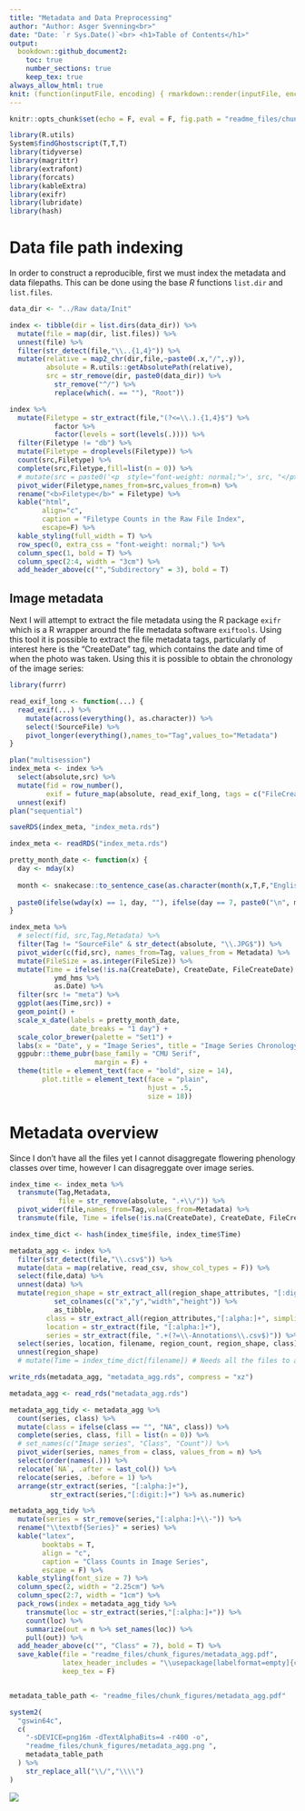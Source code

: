 ```yaml
---
title: "Metadata and Data Preprocessing"
author: "Author: Asger Svenning<br>"
date: "Date: `r Sys.Date()`<br> <h1>Table of Contents</h1>"
output: 
  bookdown::github_document2:
    toc: true
    number_sections: true
    keep_tex: true
always_allow_html: true
knit: (function(inputFile, encoding) { rmarkdown::render(inputFile, encoding = encoding, output_file = file.path(dirname(inputFile), 'README.md')) })
---
```


```r
knitr::opts_chunk$set(echo = F, eval = F, fig.path = "readme_files/chunk_figures/", base.name = getwd())

library(R.utils)
System$findGhostscript(T,T,T)
library(tidyverse)
library(magrittr)
library(extrafont)
library(forcats)
library(kableExtra)
library(exifr)
library(lubridate)
library(hash)
```

\newpage

# Data file path indexing

In order to construct a reproducible, first we must index the metadata and data filepaths. This can be done using the base *R* functions `list.dir` and `list.files`.

```r
data_dir <- "../Raw data/Init"

index <- tibble(dir = list.dirs(data_dir)) %>% 
  mutate(file = map(dir, list.files)) %>% 
  unnest(file) %>% 
  filter(str_detect(file,"\\..{1,4}")) %>% 
  mutate(relative = map2_chr(dir,file,~paste0(.x,"/",.y)),
         absolute = R.utils::getAbsolutePath(relative),
         src = str_remove(dir, paste0(data_dir)) %>% 
           str_remove("^/") %>% 
           replace(which(. == ""), "Root"))

index %>% 
  mutate(Filetype = str_extract(file,"(?<=\\.).{1,4}$") %>% 
           factor %>% 
           factor(levels = sort(levels(.)))) %>% 
  filter(Filetype != "db") %>% 
  mutate(Filetype = droplevels(Filetype)) %>% 
  count(src,Filetype) %>%
  complete(src,Filetype,fill=list(n = 0)) %>% 
  # mutate(src = paste0('<p  style="font-weight: normal;">', src, "</p>")) %>% 
  pivot_wider(Filetype,names_from=src,values_from=n) %>% 
  rename("<b>Filetype</b>" = Filetype) %>%
  kable("html",
        align="c", 
        caption = "Filetype Counts in the Raw File Index", 
        escape=F) %>% 
  kable_styling(full_width = T) %>%
  row_spec(0, extra_css = "font-weight: normal;") %>% 
  column_spec(1, bold = T) %>% 
  column_spec(2:4, width = "3cm") %>% 
  add_header_above(c("","Subdirectory" = 3), bold = T)
```

## Image metadata

Next I will attempt to extract the file metadata using the R package `exifr` which is a R wrapper around the file metadata software `exiftools`. Using this tool it is possible to extract the file metadata tags, particularly of interest here is the "CreateDate" tag, which contains the date and time of when the photo was taken. Using this it is possible to obtain the chronology of the image series:

```r
library(furrr)

read_exif_long <- function(...) {
  read_exif(...) %>% 
    mutate(across(everything(), as.character)) %>% 
    select(!SourceFile) %>% 
    pivot_longer(everything(),names_to="Tag",values_to="Metadata")
}

plan("multisession")
index_meta <- index %>% 
  select(absolute,src) %>% 
  mutate(fid = row_number(),
         exif = future_map(absolute, read_exif_long, tags = c("FileCreateDate","FileSize", "CreateDate","GPSDateTime"))) %>% 
  unnest(exif)
plan("sequential")

saveRDS(index_meta, "index_meta.rds")
```

```r
index_meta <- readRDS("index_meta.rds")

pretty_month_date <- function(x) {
  day <- mday(x)
  
  month <- snakecase::to_sentence_case(as.character(month(x,T,F,"English_Denmark.1252")))
  
  paste0(ifelse(wday(x) == 1, day, ""), ifelse(day == 7, paste0("\n", month), ""))
}

index_meta %>%
  # select(fid, src,Tag,Metadata) %>%
  filter(Tag != "SourceFile" & str_detect(absolute, "\\.JPG$")) %>%
  pivot_wider(c(fid,src), names_from=Tag, values_from = Metadata) %>%
  mutate(FileSize = as.integer(FileSize)) %>% 
  mutate(Time = ifelse(!is.na(CreateDate), CreateDate, FileCreateDate) %>% 
           ymd_hms %>% 
           as.Date) %>% 
  filter(src != "meta") %>% 
  ggplot(aes(Time,src)) +
  geom_point() +
  scale_x_date(labels = pretty_month_date,
               date_breaks = "1 day") +
  scale_color_brewer(palette = "Set1") +
  labs(x = "Date", y = "Image Series", title = "Image Series Chronology") +
  ggpubr::theme_pubr(base_family = "CMU Serif",
                     margin = F) +
  theme(title = element_text(face = "bold", size = 14),
        plot.title = element_text(face = "plain",
                                  hjust = .5,
                                  size = 18))
```


# Metadata overview
Since I don't have all the files yet I cannot disaggregate flowering phenology classes over time, however I can disagreggate over image series. 


```r
index_time <- index_meta %>% 
  transmute(Tag,Metadata,
            file = str_remove(absolute, ".+\\/")) %>% 
  pivot_wider(file,names_from=Tag,values_from=Metadata) %>% 
  transmute(file, Time = ifelse(!is.na(CreateDate), CreateDate, FileCreateDate))

index_time_dict <- hash(index_time$file, index_time$Time)

metadata_agg <- index %>% 
  filter(str_detect(file,"\\.csv$")) %>% 
  mutate(data = map(relative, read_csv, show_col_types = F)) %>% 
  select(file,data) %>%  
  unnest(data) %>% 
  mutate(region_shape = str_extract_all(region_shape_attributes, "[:digit:]+", simplify = T) %>% 
           set_colnames(c("x","y","width","height")) %>% 
           as_tibble,
         class = str_extract_all(region_attributes,"[:alpha:]+", simplify=T)[,2],
         location = str_extract(file, "[:alpha:]+"),
         series = str_extract(file, ".+(?=\\-Annotations\\.csv$)")) %>% 
  select(series, location, filename, region_count, region_shape, class) %>% 
  unnest(region_shape) 
  # mutate(Time = index_time_dict[filename]) # Needs all the files to actually get the time of all images

write_rds(metadata_agg, "metadata_agg.rds", compress = "xz")
```


```r
metadata_agg <- read_rds("metadata_agg.rds")

metadata_agg_tidy <- metadata_agg %>% 
  count(series, class) %>% 
  mutate(class = ifelse(class == "", "NA", class)) %>% 
  complete(series, class, fill = list(n = 0)) %>%
  # set_names(c("Image series", "Class", "Count")) %>% 
  pivot_wider(series, names_from = class, values_from = n) %>% 
  select(order(names(.))) %>% 
  relocate(`NA`, .after = last_col()) %>% 
  relocate(series, .before = 1) %>% 
  arrange(str_extract(series, "[:alpha:]+"),
          str_extract(series,"[:digit:]+") %>% as.numeric) 

metadata_agg_tidy %>% 
  mutate(series = str_remove(series,"[:alpha:]+\\-")) %>% 
  rename("\\textbf{Series}" = series) %>% 
  kable("latex",
        booktabs = T,
        align = "c",
        caption = "Class Counts in Image Series",
        escape = F) %>% 
  kable_styling(font_size = 7) %>% 
  column_spec(2, width = "2.25cm") %>%
  column_spec(2:7, width = "1cm") %>%
  pack_rows(index = metadata_agg_tidy %>% 
    transmute(loc = str_extract(series,"[:alpha:]+")) %>% 
    count(loc) %>% 
    summarize(out = n %>% set_names(loc)) %>% 
    pull(out)) %>% 
  add_header_above(c("", "Class" = 7), bold = T) %>% 
  save_kable(file = "readme_files/chunk_figures/metadata_agg.pdf",
             latex_header_includes = "\\usepackage[labelformat=empty]{caption}",
             keep_tex = F)


metadata_table_path <- "readme_files/chunk_figures/metadata_agg.pdf"

system2(
  "gswin64c",
  c( 
    "-sDEVICE=png16m -dTextAlphaBits=4 -r400 -o",
    "readme_files/chunk_figures/metadata_agg.png ",
    metadata_table_path
  ) %>% 
    str_replace_all("\\/","\\\\")
)
```

![](readme_files/chunk_figures/metadata_agg.png)
